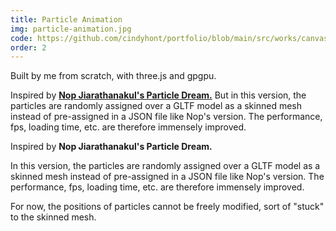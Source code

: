 ```yaml
---
title: Particle Animation
img: particle-animation.jpg
code: https://github.com/cindyhont/portfolio/blob/main/src/works/canvas3d/particle-animation.tsx
order: 2
---
```

<p>Built by me from scratch, with three.js and gpgpu.</p>
<p>
Inspired by <a href='https://www.iamnop.com/works/a-particle-dream' target='_blank'><strong>Nop Jiarathanakul's Particle Dream.</strong></a>
But in this version, the particles are randomly assigned over a GLTF model as a skinned mesh instead of pre-assigned in a JSON file like Nop's version. The performance, fps, loading time, etc. are therefore immensely improved. 
</p>
<!-- excerpt end -->

<ParticleAnimation />
<FullScreenAbout>
<div>
Inspired by <ExternalLink href='https://www.iamnop.com/works/a-particle-dream'><strong>Nop Jiarathanakul's Particle Dream.</strong></ExternalLink>

In this version, the particles are randomly assigned over a GLTF model as a skinned mesh instead of pre-assigned in a JSON file like Nop's version. The performance, fps, loading time, etc. are therefore immensely improved. 

For now, the positions of particles cannot be freely modified, sort of "stuck" to the skinned mesh.
</div>
</FullScreenAbout>
<FpsCounter />